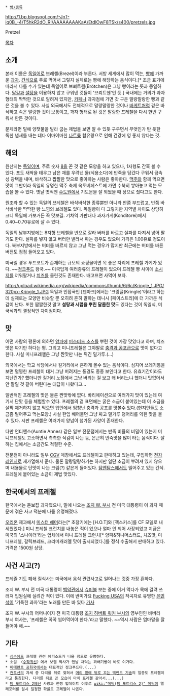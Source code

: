  * [[빵/종류]]

http://1.bp.blogspot.com/-JnT-iq0B_-4/T5hkR2dO_RI/AAAAAAAAKaA/EtdlOwF8TSk/s400/pretzels.jpg

Pretzel  

[[목차]]
== 소개 ==
본래 이름은 [[독일어]]로 브레첼(Brezel)이라 부른다. 서방 세계에서 많이 먹는, [[빵]]에 가까운 [[과자]]. [[간식]]으로 주로 먹어서 그렇지 실제로는 빵에 해당하는 음식이다.[* 조금 표기에 따라서 다를 수가 있는데 독일어로 브뢰트헨(Brötchen)은 그냥 빵이라는 뜻과 동일하다. [[달걀]]과 [[설탕]]을 이용하지 않고 구워낸 것들이 '브뢰트헨'인 듯.] 국내에는 거의가 과자 형태의 딱딱한 것으로 알려져 있지만, [[카페]]나 과자점에 가면 갓 구운 말랑말랑한 빵과 같은 것을 볼 수 있다. 사실 외국에서도 전체적으로 말랑말랑한 것이나 [[바게트]]처럼 겉은 바삭하고 속은 말랑한 것이 보통이고, 과자 형태로 된 것은 말랑한 프레첼을 다시  한번 구워서 만든 것이다.

문제라면 밑에 양잿물을 발라 굽는 제법을 보면 알 수 있듯 구우면서 무엇인가 탄 듯한 독한 냄새를 내는 데다 어마어마한 [[나트륨]] 함유량으로 인해 건강에 영 좋지 않다는 것.

== 해외 ==
원산지는 [[독일]]이며, 주로 숫자 [[8]]을 꼰 것 같은 모양을 하고 있으나, 1자형도 간혹 볼 수 있다. 포도 새싹을 태우고 남은 재를 우려낸 물(식용소다)에 반죽을 담갔다 구워서 금속성 광택을 내며, 바삭하고 짭짤한 맛으로 좋아하는 사람은 좋아한다. [[맥주]]와 함께 먹으면 맛이 그만이라 독일의 유명한 맥주 축제 옥토버페스트에 가면 수북히 쌓아놓고 먹는 모습을 볼 수 있다. 옛날 옛적엔 [[수도원]]에서 기도문을 잘 외웠을 때 상으로 줬다고도 한다.

원조라 할 수 있는 독일의 브레첼은 바삭바삭한 종류뿐만 아니라 반쯤 부드럽고, 반쯤 바삭바삭한 딱딱한 빵 느낌의 브레첼도 있다. 독일빵이 다 그렇지만 지역별 차이도 상당히 크니 독일에 가보거든 꼭 맛보길. 기차역 가판대나 과자가게(Konditorei)에서 0.40~0.70유로에 살 수 있다.

독일의 남부지방에는 8자형 브레첼을 반으로 갈라 버터를 바르고 실파를 다져서 넣어 팔기도 한다. 실파를 넣지 않고 버터만 발라서 파는 경우도 있으며 가격은 1.00유로 정도이다. 북부지방에서는 버터를 바르지 않고 그냥 먹는 경우가 많지만 최근에는 버터를 바른 버전도 점점 들어오고 있다.

미국일 경우 푸드코트가 존재하는 규모의 쇼핑몰이면 목 좋은 자리에 프레첼 가게가 있다. ~~[[정크푸드]] 왕국.~~ 미국답게 여러종류의 프레첼이 있으며 프레첼 빵 사이에 [[소시지]]를 끼워팔거나 [[치즈]]를 올린것도 존재한다. 배고프면 사먹어 보자. 

http://upload.wikimedia.org/wikipedia/commons/thumb/6/6c/Kringle_1.JPG/320px-Kringle_1.JPG
독일과 인접국인 [덴마크]에서는 '크링글(Kringle)'이라고 하는데 실제로는 모양만 비슷할 뿐 오히려 흔히 말하는 데니시 [페이스트리]에 더 가까운 식감이 난다. 또한 짭짤한것 말고 '''설탕과 시럽을 뿌린 달콤한 맛'''도 있다는 것이 독일식, 미국식과의 결정적인 차이점이다.
== 맛 ==
어떤 사람의 평론에 의하면 [[양파]]에 [[머스터드 소스]]를 뿌린 것이 가장 맛있다고 하며, 치즈맛은 짜기만 하다는 평. 그리고 미니프레첼은 그야말로 [[충격과 공포]]급으로 맛이 없다고 한다. 사실 미니프레첼은 그냥 짠맛만 나는 튀긴 밀가루.(…)

외국에서는 학교 식당에서나 길거리에서 흔하게 볼수 있는 음식이다. 심지어 쓰레기통을 보면 멀쩡한 프레첼이 대거 그냥 버려지는 풍경도 종종 보인다고 한다. 유효기간이라도 지난건가? 했더니만 길거리 노점에서 그냥 버리는 걸 보고 왜 버리느냐 했더니 맛없어서 안 팔릴 것 같아 버린다는 대답이 나왔다고...

일반적인 프레첼의 맛은 물론 짠맛밖에 없다. 바리에이션으로 여러가지 맛이 있는데 여기서 단맛 등을 체험할수 있다. 프레첼의 겉 표면에는 굵은 소금이 붙어있는데 이 소금을 살짝 제거하지 않고 먹으면 입안에서 엄청난 충격과 공포를 맛볼수 있다.(현지인들도 소금좀 털어주고 먹는모양.) 사실 한입 배어물면 그냥 짜고 밀가루 덩어리를 익힌 맛을 볼 수 있다. 시판 프레첼은 여러가지 양넘이 첨가된 사양이 존재한다.

다만 언티앤스(Auntie Annes) 같은 일부 전문점에서는 반죽 비율의 비밀이 있는지 미니프레첼도 고소하면서 촉촉한 식감이 나는 등, 은근히 반죽맛을 많이 타는 음식이다. 잘하는 집에서는 소금간도 적절한 수준.

전문점이 아니라도 일부 [[CGV]] 매장에서도 프레첼이고 판매하고 있는데, 구입하면 [[전자레인지]]로 재가열해서 준다. 물론 말랑말랑하기는 하지만 일단 소금이 뿌려져 있지 않으며 내용물로 단맛이 나는 크림(?) 같은게 들어있다. [[탐앤탐스]]에서도 밀어주고 있는 간식. 프레첼에 붙어있는 소금이 제법 맛있다.

== 한국에서의 프레첼 ==
한국에서는 듣보잡 과자였으나, 밑에 나오는 [[조지 W. 부시]] 전 미국 대통령이 이 과자 때문에 겪은 사고 덕분에 나름 유명해졌다.

[[오리온]] 제과에서 [http://www.tvcf.co.kr/YCF/view_pop.asp?Code=A000021846 미스터 해머]라는[* 초창기에는 [H.O.T]와 [젝스키스]를 CF 모델로 내세웠었다.] 미니 프레첼 크런치를 내놓은 적이 있으나 얼마 안 되어 사장되었고 지금은 미국의 '스나이더'라는 업체에서 미니 프레첼 크런치[* 양파&허니머스터드, 치즈맛, 미니프레첼, 갈릭브레드, 크리미캐러멜 맛이 출시되었다.]를 정식 수출해서 판매하고 있다. 가격은 1500원 상당.

== 사건 사고(?) ==
프레즐 기도 폐쇄 질식사는 미국에서 음식 관련사고로 일어나는 것중 가장 흔하다.

조지 W. 부시 전 미국 대통령이 [[백악관]]에서 [[슈퍼볼]] 보는 중에 이거 먹다가 목에 걸려 쓰러져 입원실에 실려간 적이 있다. 이에 반미가요 [[Fucking USA]]의 작곡자로 유명한 [[윤민석]]이 '기특한 과자'라는 노래를 만든 바 있다 [http://gasazip.com/view.html?singer2=%EC%9C%A4%EB%AF%BC%EC%84%9D&title2=%EA%B8%B0%ED%8A%B9%ED%95%9C+%EA%B3%BC%EC%9E%90 가사]

조지 W. 부시의 어머니이자 전 미국 대통령 [[조지 허버트 워커 부시]]의 영부인인 바버라 부시 여사는, '프레첼은 꼭꼭 씹어먹어야 한다.'라고 말했다. ~~역시 사람은 엄마말을 잘들어야 해.~~
== 기타 ==
 * [[심슨]]에도 프레첼 관련 에피소드가 나올 정도로 유명하다.
 * 소설 〈[[수학귀신]]〉에서 보켈 박사가 맨날 쳐먹는 꽈배기빵이 바로 이거다.
 * [[미테란트 공화국]]에서는 대표적인 정크푸드다.(...)
 * [[컨토션]]의 자세 중 다리를 뒤로 젖혀서 [http://www.youtube.com/watch?v=fmUkcUuUdok 머리 밑에 뒤로 꼬는 백벤드 기술]의 일종도 프레첼이라고 통칭한다. 다리를 뒤로 꼰 모습이 마치 프레첼 같아서...(...) 
 * [[팀 포트리스 2]]에선 사랑과 전쟁 업데이트 이후로 [[wiki:"메딕(팀 포트리스 2)" 메딕]]이 텔레포터를 탈시 일정한 확률로 프레첼이 나온다.
